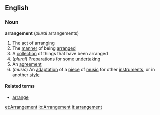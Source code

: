 ==English==
===Noun===
'''arrangement''' (''plural'' arrangements)

#The [[act]] of arranging
#The [[manner]] of being [[arrange]]d
#A [[collection]] of things that have been arranged
#(''plural'') [[Preparation]]s for some [[undertaking]]
#An [[agreement]]
#(''music'') An [[adaptation]] of a [[piece]] of [[music]] for other [[instrument]]s, or in another [[style]]

====Related terms====
*[[arrange]]

[[et:Arrangement]]
[[io:Arrangement]]
[[it:arrangement]]
